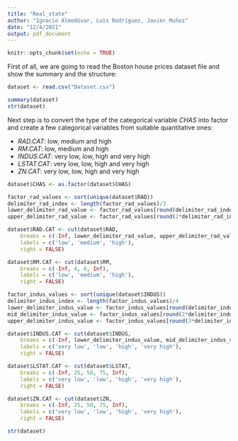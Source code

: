 ```yaml
---
title: "Real_state"
author: "Ignacio Almodóvar, Luis Rodríguez, Javier Muñoz"
date: "12/4/2021"
output: pdf_document
---
```


```r
knitr::opts_chunk$set(echo = TRUE)
```

First of all, we are going to read the Boston house prices dataset file and show the summary and the structure:

```r
dataset <- read.csv("Dataset.csv")

summary(dataset)
str(dataset)

```

Next step is to convert the type of the categorical variable _CHAS_ into factor and create a few categorical variables from suitable quantitative ones:

- _RAD.CAT_: low, medium and high
- _RM.CAT_: low, medium and high
- _INDUS.CAT_: very low, low, high and very high
- _LSTAT.CAT_: very low, low, high and very high
- _ZN.CAT_: very low, low, high and very high

```r

dataset$CHAS <- as.factor(dataset$CHAS)

factor_rad_values <- sort(unique(dataset$RAD))
delimiter_rad_index <- length(factor_rad_values)/3
lower_delimiter_rad_value <- factor_rad_values[round(delimiter_rad_index)]
upper_delimiter_rad_value <- factor_rad_values[round(2*delimiter_rad_index)]

dataset$RAD.CAT <- cut(dataset$RAD, 
    breaks = c(-Inf, lower_delimiter_rad_value, upper_delimiter_rad_value, Inf), 
    labels = c('low', 'medium', 'high'),
    right = FALSE)

dataset$RM.CAT <- cut(dataset$RM, 
    breaks = c(-Inf, 4, 6, Inf), 
    labels = c('low', 'medium', 'high'),
    right = FALSE)

factor_indus_values <- sort(unique(dataset$INDUS))
delimiter_indus_index <- length(factor_indus_values)/4
lower_delimiter_indus_value <- factor_indus_values[round(delimiter_indus_index)]
mid_delimiter_indus_value <- factor_indus_values[round(2*delimiter_indus_index)]
upper_delimiter_indus_value <- factor_indus_values[round(3*delimiter_indus_index)]

dataset$INDUS.CAT <- cut(dataset$INDUS, 
    breaks = c(-Inf, lower_delimiter_indus_value, mid_delimiter_indus_value, upper_delimiter_indus_value, Inf), 
    labels = c('very low', 'low', 'high', 'very high'),
    right = FALSE)

dataset$LSTAT.CAT <- cut(dataset$LSTAT, 
    breaks = c(-Inf, 25, 50, 75, Inf), 
    labels = c('very low', 'low', 'high', 'very high'),
    right = FALSE)

dataset$ZN.CAT <- cut(dataset$ZN, 
    breaks = c(-Inf, 25, 50, 75, Inf), 
    labels = c('very low', 'low', 'high', 'very high'),
    right = FALSE)

str(dataset)

```


